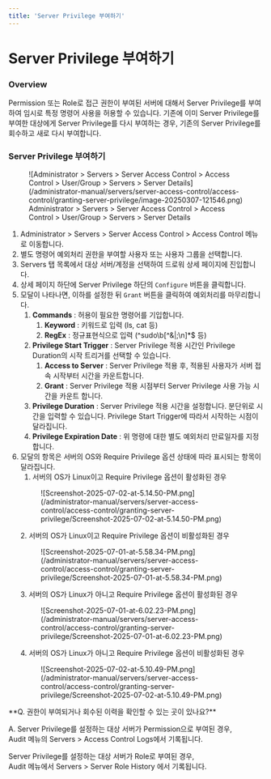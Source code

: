 ```yaml
---
title: 'Server Privilege 부여하기'
---
```



# Server Privilege 부여하기

### Overview

Permission 또는 Role로 접근 권한이 부여된 서버에 대해서 Server Privilege를 부여하여 임시로 특정 명령어 사용을 허용할 수 있습니다. 기존에 이미 Server Privilege를 부여한 대상에게 Server Privilege를 다시 부여하는 경우, 기존의 Server Privilege를 회수하고 새로 다시 부여합니다.


### Server Privilege 부여하기

<figure data-layout="center" data-align="center">
![Administrator &gt; Servers &gt; Server Access Control &gt; Access Control &gt; User/Group &gt; Servers &gt; Server Details](/administrator-manual/servers/server-access-control/access-control/granting-server-privilege/image-20250307-121546.png)
<figcaption>
Administrator &gt; Servers &gt; Server Access Control &gt; Access Control &gt; User/Group &gt; Servers &gt; Server Details
</figcaption>
</figure>

1. Administrator &gt; Servers &gt; Server Access Control &gt; Access Control 메뉴로 이동합니다.
2. 별도 명령어 예외처리 권한을 부여할 사용자 또는 사용자 그룹을 선택합니다.
3. Servers 탭 목록에서 대상 서버/계정을 선택하여 드로워 상세 페이지에 진입합니다.
4. 상세 페이지 하단에 Server Privilege 하단의 `Configure` 버튼을 클릭합니다.
5. 모달이 나타나면, 이하를 설정한 뒤 `Grant` 버튼을 클릭하여 예외처리를 마무리합니다.
    1.  **Commands**  : 허용이 필요한 명령어를 기입합니다.
        1.  **Keyword**  : 키워드로 입력 (ls, cat 등)
        2.  **RegEx**  : 정규표현식으로 입력 (^sudo\b[^&|;\n]*$ 등)
    2.  **Privilege Start Trigger**  : Server Privilege 적용 시간인 Privilege Duration의 시작 트리거를 선택할 수 있습니다.
        1.  **Access to Server**  : Server Privilege 적용 후, 적용된 사용자가 서버 접속 시작부터 시간을 카운트합니다. 
        2.  **Grant**  : Server Privilege 적용 시점부터 Server Privilege 사용 가능 시간을 카운트 합니다.
    3.  **Privilege Duration**  : Server Privilege 적용 시간을 설정합니다. 분단위로 시간을 입력할 수 있습니다. Privilege Start Trigger에 따라서 시작하는 시점이 달라집니다.
    4.  **Privilege Expiration Date**  : 위 명령에 대한 별도 예외처리 만료일자를 지정합니다.
6. 모달의 항목은 서버의 OS와 Require Privilege 옵션 상태에 따라 표시되는 항목이 달라집니다.
    1. 서버의 OS가 Linux이고 Require Privilege 옵션이 활성화된 경우 <br/> 
      <figure data-layout="center" data-align="center">
      ![Screenshot-2025-07-02-at-5.14.50-PM.png](/administrator-manual/servers/server-access-control/access-control/granting-server-privilege/Screenshot-2025-07-02-at-5.14.50-PM.png)
      </figure>
    2. 서버의 OS가 Linux이고 Require Privilege 옵션이 비활성화된 경우 <br/> 
      <figure data-layout="center" data-align="center">
      ![Screenshot-2025-07-01-at-5.58.34-PM.png](/administrator-manual/servers/server-access-control/access-control/granting-server-privilege/Screenshot-2025-07-01-at-5.58.34-PM.png)
      </figure>
    3. 서버의 OS가 Linux가 아니고 Require Privilege 옵션이 활성화된 경우 <br/> 
      <figure data-layout="center" data-align="center">
      ![Screenshot-2025-07-01-at-6.02.23-PM.png](/administrator-manual/servers/server-access-control/access-control/granting-server-privilege/Screenshot-2025-07-01-at-6.02.23-PM.png)
      </figure>
    4. 서버의 OS가 Linux가 아니고 Require Privilege 옵션이 비활성화된 경우 <br/> 
      <figure data-layout="center" data-align="center">
      ![Screenshot-2025-07-02-at-5.10.49-PM.png](/administrator-manual/servers/server-access-control/access-control/granting-server-privilege/Screenshot-2025-07-02-at-5.10.49-PM.png)
      </figure>

<Callout type="info">
**Q. 권한이 부여되거나 회수된 이력을 확인할 수 있는 곳이 있나요?**

A. Server Privilege를 설정하는 대상 서버가 Permission으로 부여된 경우, <br/>Audit 메뉴의 Servers &gt; Access Control Logs에서 기록됩니다.

Server Privilege를 설정하는 대상 서버가 Role로 부여된 경우, <br/>Audit 메뉴에서 Servers &gt; Server Role History 에서 기록됩니다.
</Callout>

